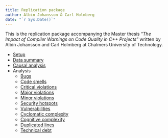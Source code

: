 ```yaml
---
title: Replication package
author: Albin Johansson & Carl Holmberg
date: "`r Sys.Date()`"
---
```


This is the replication package accompanying the Master thesis "*The Impact of Compiler Warnings on Code Quality in C++ Projects*" written by Albin Johansson and Carl Holmberg at Chalmers University of Technology.

- [Setup](setup.html)
- [Data summary](data_summary.html)
- [Causal analysis](causal_analysis.html)
- Analysis
  -   [Bugs](bugs.html)
  -   [Code smells](code_smells.html)
  -   [Critical violations](critical_violations.html)
  -   [Major violations](major_violations.html)
  -   [Minor violations](minor_violations.html)
  -   [Security hotspots](security_hotspots.html)
  -   [Vulnerabilities](vulnerabilities.html)
  -   [Cyclomatic complexity](cyclomatic_complexity.html)
  -   [Cognitive complexity](cognitive_complexity.html)
  -   [Duplicated lines](duplicated_lines.html)
  -   [Technical debt](technical_debt.html)
